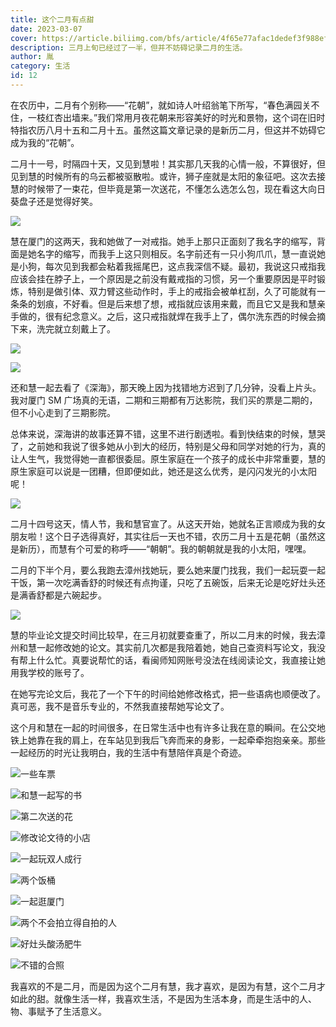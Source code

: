 ```yaml
---
title: 这个二月有点甜
date: 2023-03-07
cover: https://article.biliimg.com/bfs/article/4f65e77afac1dedef3f988eff1f7d2a968caa497.jpg
description: 三月上旬已经过了一半，但并不妨碍记录二月的生活。
author: 胤
category: 生活
id: 12
---
```



在农历中，二月有个别称——“花朝”，就如诗人叶绍翁笔下所写，“春色满园关不住，一枝红杏出墙来。”我们常用月夜花朝来形容美好的时光和景物，这个词在旧时特指农历八月十五和二月十五。虽然这篇文章记录的是新历二月，但这并不妨碍它成为我的“花朝”。

二月十一号，时隔四十天，又见到慧啦！其实那几天我的心情一般，不算很好，但见到慧的时候所有的乌云都被驱散啦。或许，狮子座就是太阳的象征吧。这次去接慧的时候带了一束花，但毕竟是第一次送花，不懂怎么选怎么包，现在看这大向日葵盘子还是觉得好笑。

<Image
  src="https://article.biliimg.com/bfs/article/cfa9b338b3d6b50fa175657eafa4b5e71fa94771.jpg"
  withFancyBox={true}
/>

慧在厦门的这两天，我和她做了一对戒指。她手上那只正面刻了我名字的缩写，背面是她名字的缩写，而我手上这只则相反。名字前还有一只小狗爪爪，慧一直说她是小狗，每次见到我都会粘着我摇尾巴，这点我深信不疑。最初，我说这只戒指我应该会挂在脖子上，一个原因是之前没有戴戒指的习惯，另一个重要原因是平时锻炼，特别是做引体、双力臂这些动作时，手上的戒指会被单杠刮，久了可能就有一条条的划痕，不好看。但是后来想了想，戒指就应该用来戴，而且它又是我和慧亲手做的，很有纪念意义。之后，这只戒指就焊在我手上了，偶尔洗东西的时候会摘下来，洗完就立刻戴上了。

<Image
  src="https://article.biliimg.com/bfs/article/6b92567093407b5a30f1c3da17f9d3776f1ffa88.jpg"
  withFancyBox={true}
/>

<Image
  src="https://article.biliimg.com/bfs/article/3ba707bf7133efe90ba3ff7480f432037e0bfb4e.jpg"
  withFancyBox={true}
/>

还和慧一起去看了《深海》，那天晚上因为找错地方迟到了几分钟，没看上片头。我对厦门 SM 广场真的无语，二期和三期都有万达影院，我们买的票是二期的，但不小心走到了三期影院。

总体来说，深海讲的故事还算不错，这里不进行剧透啦。看到快结束的时候，慧哭了，之前她和我说了很多她从小到大的经历，特别是父母和同学对她的行为，真的让人生气，我觉得她一直都很委屈。原生家庭在一个孩子的成长中非常重要，慧的原生家庭可以说是一团糟，但即便如此，她还是这么优秀，是闪闪发光的小太阳呢！

<Image
  src="https://article.biliimg.com/bfs/article/d3d36fbd9b6ef6e68785e585766c48fde480d937.jpg"
  withFancyBox={true}
/>

二月十四号这天，情人节，我和慧官宣了。从这天开始，她就名正言顺成为我的女朋友啦！这个日子选得真好，其实往后一天也不错，农历二月十五是花朝（虽然这是新历），而慧有个可爱的称呼——“朝朝”。我的朝朝就是我的小太阳，嘿嘿。

二月的下半个月，要么我跑去漳州找她玩，要么她来厦门找我，我们一起玩耍一起干饭，第一次吃满香舒的时候还有点拘谨，只吃了五碗饭，后来无论是吃好灶头还是满香舒都是六碗起步。

<Image
  src="https://article.biliimg.com/bfs/article/f9a4cb566cd5b9c335d437a6743ab5760520b3d9.jpg"
  withFancyBox={true}
/>

慧的毕业论文提交时间比较早，在三月初就要查重了，所以二月末的时候，我去漳州和慧一起修改她的论文。其实前几次都是我陪着她，她自己查资料写论文，我没有帮上什么忙。真要说帮忙的话，看闽师知网账号没法在线阅读论文，我直接让她用我学校的账号了。

在她写完论文后，我花了一个下午的时间给她修改格式，把一些语病也顺便改了。真可恶，我不是音乐专业的，不然我直接帮她写论文了。

这个月和慧在一起的时间很多，在日常生活中也有许多让我在意的瞬间。在公交地铁上她靠在我的肩上，在车站见到我后飞奔而来的身影，一起牵牵抱抱亲亲。那些一起经历的时光让我明白，我的生活中有慧陪伴真是个奇迹。

<Image
  src="https://article.biliimg.com/bfs/article/e53f510fdcdf827cef56b61be5c0f68d74dc1519.jpg"
  alt="一些车票"
  withFancyBox={true}
/>

<Image
  src="https://article.biliimg.com/bfs/article/92b180b022bdf5ab52ce3ec49c3064a822bfe30d.jpg"
  alt="和慧一起写的书"
  withFancyBox={true}
/>

<Image
  src="https://article.biliimg.com/bfs/article/6795ffa3946e901b78200c8fc120952f82fe88cf.jpg"
  alt="第二次送的花"
  withFancyBox={true}
/>

<Image
  src="https://article.biliimg.com/bfs/article/bf6c405f7da93a0d6dc66dd4ada422adbaaf0642.jpg"
  alt="修改论文待的小店"
  withFancyBox={true}
/>

<Image
  src="https://article.biliimg.com/bfs/article/19cb067766042482d086caf1ab33f0ffc4a48780.png"
  alt="一起玩双人成行"
  withFancyBox={true}
/>

<Image
  src="https://article.biliimg.com/bfs/article/c7018e902f769c90fd167cc08cdeaa026b454ede.jpg"
  alt="两个饭桶"
  withFancyBox={true}
/>

<Image
  src="https://article.biliimg.com/bfs/article/9250375065b244aa0b1a2d7e1d2ec3affa6cabc3.jpg"
  alt="一起逛厦门"
  withFancyBox={true}
/>

<Image
  src="https://article.biliimg.com/bfs/article/05a230f08fe87f35af75519a00ff047fa2072c76.jpg"
  alt="两个不会拍立得自拍的人"
  withFancyBox={true}
/>

<Image
  src="https://article.biliimg.com/bfs/article/b44f9af51fe83e4aedae5712685b786914ee1088.jpg"
  alt="好灶头酸汤肥牛"
  withFancyBox={true}
/>

<Image
  src="https://article.biliimg.com/bfs/article/f02b37144c47671ec3da0c887d0704ba93cc6941.jpg"
  alt="不错的合照"
  withFancyBox={true}
/>

我喜欢的不是二月，而是因为这个二月有慧，我才喜欢，是因为有慧，这个二月才如此的甜。就像生活一样，我喜欢生活，不是因为生活本身，而是生活中的人、物、事赋予了生活意义。
